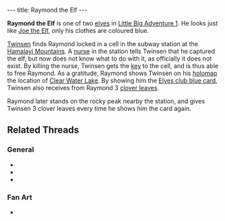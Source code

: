 ---
title: Raymond the Elf
---

{{twinsunica import}}{{Infobox Character
 |image=Raymond1.png
 |race=creature|label=elf
 |gender=male
 |size=small
 |age=child
 |magical=yes
 |lba1=yes
 |lba2=
 |alignment=
 |occupation=
 |requires=
 |amount=
 |fam1=
 |fam2=
 |planet=
 |island=
 |building=
}}

'''Raymond the Elf''' is one of two [[elf|elves]] in [[Little Big Adventure 1]]. He looks just like [[Joe the Elf]], only his clothes are coloured blue.

[[Twinsen]] finds Raymond locked in a cell in the subway station at the [[Hamalayi Mountains]]. A [[nurse]] in the station tells Twinsen that he captured the elf, but now does not know what to do with it, as officially it does not exist. By killing the nurse, Twinsen gets the [[key]] to the cell, and is thus able to free Raymond. As a gratitude, Raymond shows Twinsen on his [[holomap]] the location of [[Clear Water Lake]]. By showing him the [[Elves club blue card]], Twinsen also receives from Raymond 3 [[clover leaves]].

Raymond later stands on the rocky peak nearby the station, and gives Twinsen 3 clover leaves every time he shows him the card again.

== Related Threads ==
=== General ===
* {{thread|id=7689|title="the Elf"}}
* {{thread|id=6418|title=Elves and magic powers}}
* {{thread|id=6295|title=another weird quote}}

=== Fan Art ===
* {{thread|id=3150|title=My first Lba image}}

<!-- remove these category links when they're all automated by categorizers...
[[Category: Elves]]
[[Category: Hamalayi Mountains inhabitants]] -->